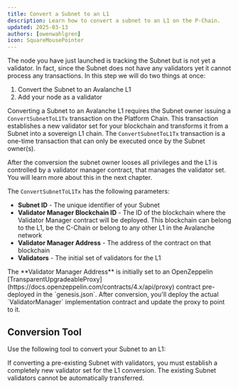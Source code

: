 ```yaml
---
title: Convert a Subnet to an L1
description: Learn how to convert a subnet to an L1 on the P-Chain.
updated: 2025-03-13
authors: [owenwahlgren]
icon: SquareMousePointer
---
```



The node you have just launched is tracking the Subnet but is not yet a validator. In fact, since the Subnet
does not have any validators yet it cannot process any transactions. In this step we will do two
things at once:

1. Convert the Subnet to an <GlossaryTerm>Avalanche L1</GlossaryTerm>
2. Add your node as a validator

Converting a Subnet to an <GlossaryTerm>Avalanche L1</GlossaryTerm> requires the Subnet owner issuing a `ConvertSubnetToL1Tx` transaction
on the <GlossaryTerm>Platform Chain</GlossaryTerm>. This transaction establishes a new validator set for your blockchain and transforms
it from a Subnet into a sovereign L1 chain. The `ConvertSubnetToL1Tx` transaction is a one-time
transaction that can only be executed once by the Subnet owner(s). 

After the conversion the subnet owner looses all privileges and the L1 is controlled by a validator
manager contract, that manages the validator set. You will learn more about this in the next
chapter. 

The `ConvertSubnetToL1Tx` has the following parameters:

- **Subnet ID** - The unique identifier of your Subnet
- **Validator Manager Blockchain ID** - The ID of the blockchain where the Validator Manager
  contract will be deployed. This blockchain can belong to the L1, be the C-Chain or belong to any
  other L1 in the Avalanche network
- **Validator Manager Address** - The address of the contract on that blockchain
- **Validators** - The initial set of validators for the L1

<Callout type="info">
The **Validator Manager Address** is initially set to an OpenZeppelin [TransparentUpgradeableProxy](https://docs.openzeppelin.com/contracts/4.x/api/proxy) contract pre-deployed in the `genesis.json`. After conversion, you'll deploy the actual `ValidatorManager` implementation contract and update the proxy to point to it.
</Callout>

## Conversion Tool

Use the following tool to convert your Subnet to an L1:


<ToolboxMdxWrapper>
    <ConvertToL1 />
</ToolboxMdxWrapper>

<Callout type="warn">
If converting a pre-existing Subnet with validators, you must establish a completely new validator set for the L1 conversion. The existing Subnet validators cannot be automatically transferred.
</Callout>



